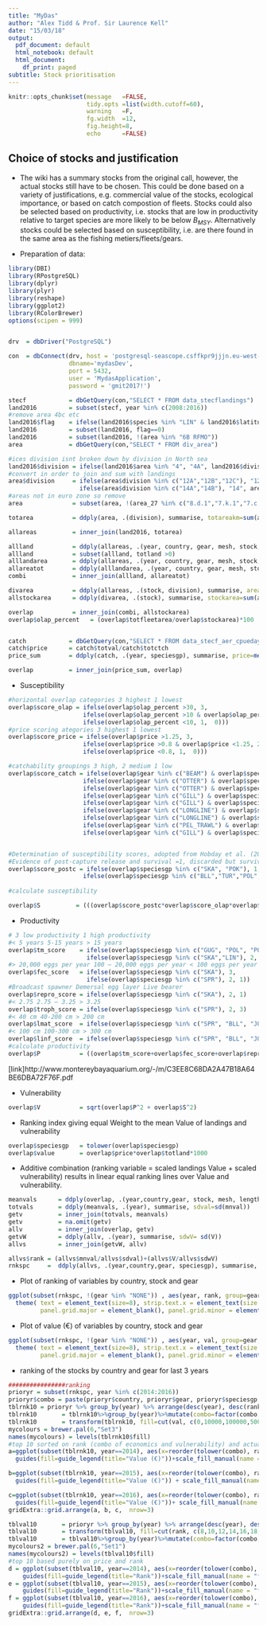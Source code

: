 ```yaml
---
title: "MyDas"
author: "Alex Tidd & Prof. Sir Laurence Kell"
date: "15/03/18"
output:
  pdf_document: default
  html_notebook: default
  html_document:
    df_print: paged
subtitle: Stock prioritisation
---
```

```r
knitr::opts_chunk$set(message   =FALSE,
                      tidy.opts =list(width.cutoff=60), 
                      warning   =F, 
                      fg.width  =12,  
                      fig.height=8,
                      echo      =FALSE) 
```
## Choice of stocks and justification  

+ The wiki has a summary stocks from the original call,  however, the actual stocks still have to be chosen. This could be done based on a variety of justifications, e.g. commercial value of the stocks, ecological importance, or based on catch compostion of fleets. Stocks could also be selected based on productivity, i.e. stocks that are low in productivity relative to target species are more likely to be below $B_{MSY}$. Alternatively stocks could be selected based on susceptibility, i.e. are there found in the same area as the fishing metiers/fleets/gears. 

+ Preparation of data:

```r
library(DBI)
library(RPostgreSQL)
library(dplyr)
library(plyr)
library(reshape)
library(ggplot2)
library(RColorBrewer)
options(scipen = 999)


drv  = dbDriver("PostgreSQL")

con  = dbConnect(drv, host = 'postgresql-seascope.csffkpr9jjjn.eu-west-2.rds.amazonaws.com',
                 dbname='mydasDev',
                 port = 5432,
                 user = 'MydasApplication',
                 password = 'gmit2017!')

stecf            = dbGetQuery(con,"SELECT * FROM data_stecflandings")
land2016         = subset(stecf, year %in% c(2008:2016))
#remove area 4bc etc
land2016$flag    = ifelse(land2016$species %in% "LIN" & land2016$latitude <57.5 & land2016$area %in% "4", 1, 0)
land2016         = subset(land2016, flag==0)
land2016         = subset(land2016, !(area %in% "6B RFMO"))
area             = dbGetQuery(con,"SELECT * FROM div_area")

#ices division isnt broken down by division in North sea
land2016$division = ifelse(land2016$area %in% "4", "4A", land2016$division)
#convert in order to join and sum with landings
area$division     = ifelse(area$division %in% c("12A","12B","12C"), "12",
                    ifelse(area$division %in% c("14A","14B"), "14", area$division))
#areas not in euro zone so remove
area              = subset(area, !(area_27 %in% c("8.d.1","7.k.1","7.c.1","6.b.1","7.j.1")))

totarea           = ddply(area, .(division), summarise, totareakm=sum(area_km2))

allareas          = inner_join(land2016, totarea)

allland           = ddply(allareas, .(year, country, gear, mesh, stock, speciesgp, length), summarise, totland=sum(landings))
allland           = subset(allland, totland >0)
alllandarea       = ddply(allareas, .(year, country, gear, mesh, stock, speciesgp, length,  ices_rectangle), summarise, uniarea=unique(area_km2))
allareatot        = ddply(alllandarea, .(year, country, gear, mesh, stock, speciesgp, length), summarise, totfleetarea=sum(uniarea))
combi             = inner_join(allland, allareatot)

divarea           = ddply(allareas, .(stock, division), summarise, area=unique(totareakm))
allstockarea      = ddply(divarea, .(stock), summarise, stockarea=sum(area))

overlap           = inner_join(combi, allstockarea)
overlap$olap_percent   = (overlap$totfleetarea/overlap$stockarea)*100


catch            = dbGetQuery(con,"SELECT * FROM data_stecf_aer_cpuedays")
catch$price      = catch$totval/catch$totctch
price_sum        = ddply(catch, .(year, speciesgp), summarise, price=mean(price))

overlap          = inner_join(price_sum, overlap)
```

+ Susceptibility

```r
#horizontal overlap categories 3 highest 1 lowest
overlap$score_olap = ifelse(overlap$olap_percent >30, 3, 
                     ifelse(overlap$olap_percent >10 & overlap$olap_percent <30, 2,
                     ifelse(overlap$olap_percent <10, 1,  0)))
#price scoring ategories 3 highest 1 lowest
overlap$score_price = ifelse(overlap$price >1.25, 3, 
                     ifelse(overlap$price >0.8 & overlap$price <1.25, 2,
                     ifelse(overlap$price <0.8, 1,  0)))

#catchability groupings 3 high, 2 medium 1 low
overlap$score_catch = ifelse(overlap$gear %in% c("BEAM") & overlap$speciesgp %in% c("BLL","TUR","GUG","SKA"), 3,
                     ifelse(overlap$gear %in% c("OTTER") & overlap$speciesgp %in% c("BLL","TUR", "SKA", "JOD","LIN","POK","POL"), 3,   
                     ifelse(overlap$gear %in% c("OTTER") & overlap$speciesgp %in% c("GUG"),2,
                     ifelse(overlap$gear %in% c("GILL") & overlap$speciesgp %in% c("POK","POL"), 3, 
                     ifelse(overlap$gear %in% c("GILL") & overlap$speciesgp %in% c("LIN", "TUR"), 2,        
                     ifelse(overlap$gear %in% c("LONGLINE") & overlap$speciesgp %in% c("LIN"), 3,  
                     ifelse(overlap$gear %in% c("LONGLINE") & overlap$speciesgp %in% c("POL"), 2,  
                     ifelse(overlap$gear %in% c("PEL_TRAWL") & overlap$speciesgp %in% c("SPR"), 3,   
                     ifelse(overlap$gear %in% c("GILL") & overlap$speciesgp %in% c("POK","POL"), 3, 1)))))))))  


#Determination of susceptibility scores, adopted from Hobday et al. (2011)
#Evidence of post-capture release and survival =1, discarded but survivorship unknown =2, majority dead or retained =3
overlap$score_postc = ifelse(overlap$speciesgp %in% c("SKA", "POK"), 1,
                     ifelse(overlap$speciesgp %in% c("BLL","TUR","POL", "LIN", "JOD"), 2,  3))
                     
#calculate susceptibility

overlap$S          = (((overlap$score_postc*overlap$score_olap*overlap$score_price*overlap$score_catch)-1)/40)+1

```

+ Productivity

```r

# 3 low productivity 1 high productivity
#< 5 years 5-15 years > 15 years
overlap$tm_score    = ifelse(overlap$speciesgp %in% c("GUG", "POL", "POK", "TUR", "BLL", "SPR", "JOD"), 1,  
                      ifelse(overlap$speciesgp %in% c("SKA","LIN"), 2, 3))      
#> 20,000 eggs per year 100 – 20,000 eggs per year < 100 eggs per year                  
overlap$fec_score   = ifelse(overlap$speciesgp %in% c("SKA"), 3, 
                      ifelse(overlap$speciesgp %in% c("SPR"), 2, 1))
#Broadcast spawner Demersal egg layer Live bearer
overlap$repro_score = ifelse(overlap$speciesgp %in% c("SKA"), 2, 1)
#< 2.75 2.75 – 3.25 > 3.25
overlap$troph_score = ifelse(overlap$speciesgp %in% c("SPR"), 2, 3)
#< 40 cm 40-200 cm > 200 cm
overlap$lmat_score  = ifelse(overlap$speciesgp %in% c("SPR", "BLL", "JOD", "GUG"), 1, 2)
#< 100 cm 100-300 cm > 300 cm
overlap$linf_score  = ifelse(overlap$speciesgp %in% c("SPR", "BLL", "JOD", "GUG", "TUR", "POL"), 1, 2)
#calculate productivity 
overlap$P           = ((overlap$tm_score+overlap$fec_score+overlap$repro_score+overlap$troph_score+overlap$lmat_score+overlap$linf_score)/6)
```
[link]http://www.montereybayaquarium.org/-/m/C3EE8C68DA2A47B18A64BE6DBA72F76F.pdf

+ Vulnerability 

```r
overlap$V           = sqrt(overlap$P^2 + overlap$S^2)    
```

+ Ranking index giving equal Weight to the mean Value of landings and vulnerability

```r
overlap$speciesgp   = tolower(overlap$speciesgp)
overlap$value       = overlap$price*overlap$totland*1000

```

+ Additive combination (ranking variable = scaled landings Value + scaled vulnerability) results in linear equal ranking lines over Value and vulnerability.

```r


meanvals      = ddply(overlap, .(year,country,gear, stock, mesh, length), summarise, mnval=mean(value))
totvals       = ddply(meanvals, .(year), summarise, sdval=sd(mnval))
getv          = inner_join(totvals, meanvals)
getv          = na.omit(getv)
allv          = inner_join(overlap, getv)
getvW         = ddply(allv, .(year), summarise, sdwV= sd(V))
allvs         = inner_join(getvW, allv)

allvs$rank = (allvs$mnval/allvs$sdval)+(allvs$V/allvs$sdwV)
rnkspc     =  ddply(allvs, .(year,country,gear, speciesgp), summarise, rank = mean(rank, na.rm=T), val=sum(value))
```

+ Plot of ranking of variables by country, stock and gear

```r
ggplot(subset(rnkspc, !(gear %in% "NONE")) , aes(year, rank, group=gear, colour=gear)) + geom_line(size=1)+facet_grid(speciesgp~country, scales="free")+theme_bw()+
  theme( text = element_text(size=8), strip.text.x = element_text(size = 8),strip.text.y = element_text(size = 8),
         panel.grid.major = element_blank(), panel.grid.minor = element_blank(), axis.text.x = element_text(angle = 45, hjust = 1)) + scale_color_manual(values=c("#000000","slateblue3", "#E69F00", "#56B4E9", "#009E73",  "#F0E442", "#0072B2", "#D55E00", "#CC79A7", "cadetblue3")) 
```

+ Plot of value (€) of variables by country, stock and gear

```r
ggplot(subset(rnkspc, !(gear %in% "NONE")) , aes(year, val, group=gear, colour=gear)) + geom_line(size=1)+facet_grid(speciesgp~country, scales="free")+theme_bw()+
  theme( text = element_text(size=8), strip.text.x = element_text(size = 8),strip.text.y = element_text(size = 8),
         panel.grid.major = element_blank(), panel.grid.minor = element_blank(), axis.text.x = element_text(angle = 45, hjust = 1)) + scale_color_manual(values=c("#000000","slateblue3", "#E69F00", "#56B4E9", "#009E73",  "#F0E442", "#0072B2", "#D55E00", "#CC79A7", "cadetblue3")) 
```

+ ranking of the stocks by country and gear for last 3 years
```r
################ranking
prioryr = subset(rnkspc, year %in% c(2014:2016))
prioryr$combo = paste(prioryr$country, prioryr$gear, prioryr$speciesgp, sep="_")
tblrnk10 = prioryr %>% group_by(year) %>% arrange(desc(year), desc(rank), desc(val))%>%top_n(10, rank)
tblrnk10       = tblrnk10%>%group_by(year)%>%mutate(combo=factor(combo, levels = unique(combo)))
tblrnk10       = transform(tblrnk10, fill=cut(val, c(0,10000,100000,500000,1000000,10000000,20000000)))
mycolours = brewer.pal(6,"Set3")
names(mycolours) = levels(tblrnk10$fill)
#top 10 sorted on rank (combo of economics and vulnerability) and actual value
a=ggplot(subset(tblrnk10, year==2014), aes(x=reorder(tolower(combo), rank), y=rank, fill=fill)) + geom_bar(stat="identity")+coord_flip()+ facet_wrap(~year, scale="free_y")+
  guides(fill=guide_legend(title="Value (€)"))+scale_fill_manual(name = "fill",values = mycolours) + theme_bw() + ylab("Rank") + xlab(" ")

b=ggplot(subset(tblrnk10, year==2015), aes(x=reorder(tolower(combo), rank), y=rank, fill=fill)) + geom_bar(stat="identity")+coord_flip()+ facet_wrap(~year, scale="free_y")+
  guides(fill=guide_legend(title="Value (€)")) + scale_fill_manual(name = "fill",values = mycolours) + theme_bw() + ylab("Rank") + xlab(" ")

c=ggplot(subset(tblrnk10, year==2016), aes(x=reorder(tolower(combo), rank), y=rank, fill=fill)) + geom_bar(stat="identity")+coord_flip()+ facet_wrap(~year, scale="free_y")+
  guides(fill=guide_legend(title="Value (€)"))+ scale_fill_manual(name = "fill",values = mycolours) + theme_bw() + ylab("Rank") + xlab(" ")
gridExtra::grid.arrange(a, b, c,  nrow=3)

tblval10       = prioryr %>% group_by(year) %>% arrange(desc(year), desc(val), desc(rank))%>%top_n(10, val)
tblval10       = transform(tblval10, fill=cut(rank, c(8,10,12,14,16,18,20)))
tblval10       = tblval10%>%group_by(year)%>%mutate(combo=factor(combo, levels = unique(combo)))
mycolours2 = brewer.pal(6,"Set1")
names(mycolours2) = levels(tblval10$fill)
#top 10 based purely on price and rank
d = ggplot(subset(tblval10, year==2014), aes(x=reorder(tolower(combo), val), y=val, fill=fill)) + geom_bar(stat="identity")+coord_flip()+facet_wrap(~year)+
    guides(fill=guide_legend(title="Rank"))+scale_fill_manual(name = "fill",values = mycolours2) + theme_bw() + ylab("€") + xlab("")
e = ggplot(subset(tblval10, year==2015), aes(x=reorder(tolower(combo), val), y=val, fill=fill)) + geom_bar(stat="identity")+coord_flip()+facet_wrap(~year)+
    guides(fill=guide_legend(title="Rank"))+scale_fill_manual(name = "fill",values = mycolours2) + theme_bw() + ylab("€") + xlab("")
f = ggplot(subset(tblval10, year==2016), aes(x=reorder(tolower(combo), val), y=val, fill=fill)) + geom_bar(stat="identity")+coord_flip()+facet_wrap(~year)+
    guides(fill=guide_legend(title="Rank"))+scale_fill_manual(name = "fill",values = mycolours2) + theme_bw() + ylab("€") + xlab("")
gridExtra::grid.arrange(d, e, f,  nrow=3)   

```
